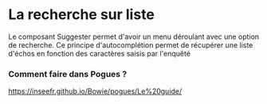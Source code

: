 # La recherche sur liste

Le composant Suggester permet d'avoir un menu déroulant avec une option de recherche.
Ce principe d'autocomplétion permet de récupérer une liste d'échos en fonction des caractères saisis par l'enquêté

### Comment faire dans Pogues ?

https://inseefr.github.io/Bowie/pogues/Le%20guide/
